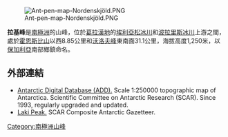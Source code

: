 {{unreferenced|time=2013-10-27T05:40:17+00:00}}
[[Image:Ant-pen-map-Nordenskjöld.PNG|thumb]]

'''拉基峰'''是[[南極洲|南極洲]]的山峰，位於[[葛拉漢地|葛拉漢地]]的[[埃利亞松冰川|埃利亞松冰川]]和[[波拉里斯冰川|波拉里斯冰川]]上游之間，處於[[霍恩斯比山|霍恩斯比山]]以西8.85公里和[[沃洛夫峰|沃洛夫峰]]東南面31.1公里，海拔高度1,250米，以[[保加利亞|保加利亞]]南部鄉鎮命名。

{{coord|64|12|05|S|59|31|38|W|display=title}}

==外部連結==
* [http://www.add.scar.org Antarctic Digital Database (ADD).] {{Wayback|url=http://www.add.scar.org/ |date=20170305000653 }} Scale 1:250000 topographic map of Antarctica. Scientific Committee on Antarctic Research (SCAR). Since 1993, regularly upgraded and updated.
* [http://data.aad.gov.au/aadc/gaz/scar/display_name.cfm?gaz_id=137278 Laki Peak.] {{Wayback|url=http://data.aad.gov.au/aadc/gaz/scar/display_name.cfm?gaz_id=137278 |date=20120614040137 }} SCAR Composite Antarctic Gazetteer.

{{DEFAULTSORT:Laki Peak}}
[[Category:南極洲山峰|Category:南極洲山峰]]


{{NordenskjöldCoast-geo-stub}}